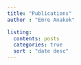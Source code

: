 ---
title: "Publications"
author : "Emre Anakok"

listing:
  contents: posts
  categories: true
  sort : "date desc"
---
